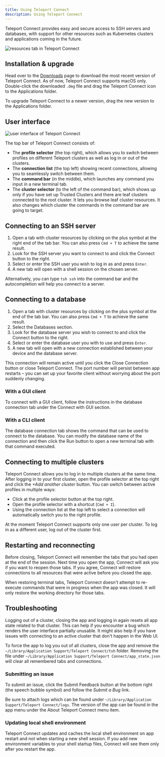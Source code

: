 ```yaml
---
title: Using Teleport Connect
description: Using Teleport Connect
---
```


Teleport Connect provides easy and secure access to SSH servers and databases, with support for
other resources such as Kubernetes clusters and applications coming in the future.

![resources tab in Teleport Connect](../../img/use-teleport/connect-cluster.png)

## Installation & upgrade

Head over to the [Downloads](https://goteleport.com/download/) page to download the most recent
version of Teleport Connect. As of now, Teleport Connect supports macOS only. Double-click the
downloaded `.dmg` file and drag the Teleport Connect icon to the Applications folder.

To upgrade Teleport Connect to a newer version, drag the new version to the Applications folder.

## User interface

![user interface of Teleport Connect](../../img/use-teleport/connect-ui-overview.png)

The top bar of Teleport Connect consists of:

- The **profile selector** (the top right), which allows you to switch between profiles on different Teleport
  clusters as well as log in or out of the clusters.
- The **connection list** (the top left) showing recent connections, allowing you to seamlessly switch
  between them.
- The **command bar** (in the middle), which launches any command you input in a new terminal tab.
- The **cluster selector** (to the left of the command bar), which shows up only if you have set up Trusted Clusters and there are leaf clusters
  connected to the root cluster. It lets you browse leaf cluster resources. It also changes
  which cluster the commands in the command bar are going to target.

## Connecting to an SSH server

1. Open a tab with cluster resources by clicking on the plus symbol at the right end of the tab bar.
   You can also press `Cmd + T` to achieve the same result.
2. Look for the SSH server you want to connect to and click the Connect button to the right.
3. Select or enter the SSH user you wish to log in as and press `Enter`.
4. A new tab will open with a shell session on the chosen server.

Alternatively, you can type `tsh ssh` into the command bar and the autocompletion will help you
connect to a server.

## Connecting to a database

1. Open a tab with cluster resources by clicking on the plus symbol at the end of the tab bar. You
   can also press `Cmd + T` to achieve the same result.
2. Select the Databases section.
3. Look for the database server you wish to connect to and click the Connect button to the right.
4. Select or enter the database user you with to use and press `Enter`.
5. A new tab will open with a new connection established between your device and the database
   server.

This connection will remain active until you click the Close Connection button or close Teleport
Connect. The port number will persist between app restarts – you can set up your favorite client
without worrying about the port suddenly changing.

### With a GUI client

To connect with a GUI client, follow the instructions in the database connection tab under the
Connect with GUI section.

### With a CLI client

The database connection tab shows the command that can be used to connect to the database. You can
modify the database name of the connection and then click the Run button to open a new
terminal tab with that command executed.

## Connecting to multiple clusters

Teleport Connect allows you to log in to multiple clusters at the same time. After logging in to
your first cluster, open the profile selector at the top right and click the *+Add another cluster*
button. You can switch between active profiles in multiple ways:

- Click at the profile selector button at the top right.
- Open the profile selector with a shortcut (`Cmd + I`).
- Using the connection list at the top left to select a connection will automatically switch you to
  the right profile.

At the moment Teleport Connect supports only one user per cluster. To log in as a different user,
log out of the cluster first.

## Restarting and reconnecting

Before closing, Teleport Connect will remember the tabs that you had open at the end of the session.
Next time you open the app, Connect will ask you if you want to reopen those tabs. If you agree,
Connect will restore connections to all resources that were active before you closed the app.

When restoring terminal tabs, Teleport Connect doesn't attempt to re-execute commands that were in
progress when the app was closed. It will only restore the working directory for those tabs.

## Troubleshooting

Logging out of a cluster, closing the app and logging in again resets all app state related to that
cluster. This can help if you encounter a bug which renders the user interface partially unusable.
It might also help if you have issues with connecting to an active cluster that don't happen in the
Web UI.

To force the app to log you out of all clusters, close the app and remove the `~/Library/Application
Support/Teleport Connect/tsh` folder. Removing the file under `~/Library/Application
Support/Teleport Connect/app_state.json` will clear all remembered tabs and connections.

### Submitting an issue

To submit an issue, click the Submit Feedback button at the bottom right (the speech bubble symbol)
and follow the *Submit a Bug* link.

Be sure to attach logs which can be found under `~/Library/Application Support/Teleport
Connect/logs`. The version of the app can be found in the app menu under the About Teleport Connect
menu item.

### Updating local shell environment

Teleport Connect updates and caches the local shell environment on app restart and not when starting
a new shell session. If you add new environment variables to your shell startup files, Connect will
see them only after you restart the app.
